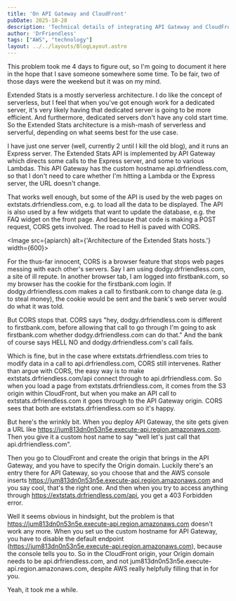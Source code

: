 ```yaml
---
title: 'On API Gateway and CloudFront'
pubDate: 2025-10-28
description: 'Technical details of integrating API Gateway and CloudFront'
author: 'DrFriendless'
tags: ["AWS", "technology"]
layout: ../../layouts/BlogLayout.astro
---
```


This problem took me 4 days to figure out, so I'm going to document it here in the hope that I save someone somewhere some time.
To be fair, two of those days were the weekend but it was on my mind.

Extended Stats is a mostly serverless architecture.
I do like the concept of serverless, but I feel that when you've got enough work for a dedicated server, it's very likely having that dedicated server is going to be more efficient.
And furthermore, dedicated servers don't have any cold start time.
So the Extended Stats architecture is a mish-mash of serverless and serverful, depending on what seems best for the use case.

I have just one server (well, currently 2 until I kill the old blog), and it runs an Express server.
The Extended Stats API is implemented by API Gateway which directs some calls to the Express server, and some to various Lambdas.
This API Gateway has the custom hostname api.drfriendless.com, so that I don't need to care whether I'm hitting a Lambda or the Express server, the URL doesn't change.

That works well enough, but some of the API is used by the web pages on extstats.drfriendless.com, e.g. to load all the data to be displayed.
The API is also used by a few widgets that want to update the database, e.g. the FAQ widget on the front page.
And because that code is making a POST request, CORS gets involved.
The road to Hell is paved with CORS.

<Image src={apiarch} alt={'Architecture of the Extended Stats hosts.'} width={600}></Image>

For the thus-far innocent, CORS is a browser feature that stops web pages messing with each other's servers.
Say I am using dodgy.drfriendless.com, a site of ill repute.
In another browser tab, I am logged into firstbank.com, so my browser has the cookie for the firstbank.com login.
If dodgy.drfriendless.com makes a call to firstbank.com to change data (e.g. to steal money), the cookie would be sent and the bank's web server would do what it was told.

But CORS stops that.
CORS says "hey, dodgy.drfriendless.com is different to firstbank.com, before allowing that call to go through I'm going to ask firstbank.com whether dodgy.drfriendless.com can do that."
And the bank of course says HELL NO and dodgy.drfriendless.com's call fails.

Which is fine, but in the case where extstats.drfriendless.com tries to modify data in a call to api.drfriendless.com, CORS still intervenes.
Rather than argue with CORS, the easy way is to make extstats.drfriendless.com/api connect through to api.drfriendless.com.
So when you load a page from extstats.drfriendless.com, it comes from the S3 origin within CloudFront, but when you make an API call to extstats.drfriendless.com it goes through to the API Gateway origin.
CORS sees that both are extstats.drfriendless.com so it's happy.

But here's the wrinkly bit.
When you deploy API Gateway, the site gets given a URL like https://jum813dn0n53n5e.execute-api.region.amazonaws.com.
Then you give it a custom host name to say "well let's just call that api.drfriendless.com".

Then you go to CloudFront and create the origin that brings in the API Gateway, and you have to specify the Origin domain.
Luckily there's an entry there for API Gateway, so you choose that and the AWS console inserts https://jum813dn0n53n5e.execute-api.region.amazonaws.com and you say cool, that's the right one.
And then when you try to access anything through https://extstats.drfriendless.com/api, you get a 403 Forbidden error.

Well it seems obvious in hindsight, but the problem is that https://jum813dn0n53n5e.execute-api.region.amazonaws.com doesn't work any more.
When you set uo the custom hostname for API Gateway, you have to disable the default endpoint (https://jum813dn0n53n5e.execute-api.region.amazonaws.com), because the console tells you to.
So in the CloudFront origin, your Origin domain needs to be api.drfriendless.com, and not jum813dn0n53n5e.execute-api.region.amazonaws.com, despite AWS really helpfully filling that in for you.

Yeah, it took me a while.